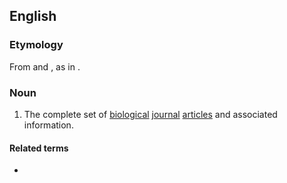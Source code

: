 ==English==
{{wikipedia}}

===Etymology===
From {{m|en|bibliography}} and {{af|en|-ome}}, as in {{m|en|genome}}.

===Noun===
{{en-noun|-}}
# {{lb|en|biochemistry|genetics}} The complete set of [[biological]] [[journal]] [[article]]s and associated information.

====Related terms====
* {{l|en|textome}}